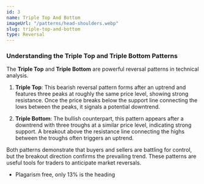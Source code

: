 ```yaml
---
id: 3
name: Triple Top And Bottom
imageUrl: "/patterns/head-shoulders.webp"
slug: triple-top-and-bottom
type: Reversal
---
```

### Understanding the Triple Top and Triple Bottom Patterns  

The **Triple Top** and **Triple Bottom** are powerful reversal patterns in technical analysis.  

1. **Triple Top**: This bearish reversal pattern forms after an uptrend and features three peaks at roughly the same price level, showing strong resistance. Once the price breaks below the support line connecting the lows between the peaks, it signals a potential downtrend.  

2. **Triple Bottom**: The bullish counterpart, this pattern appears after a downtrend with three troughs at a similar price level, indicating strong support. A breakout above the resistance line connecting the highs between the troughs often triggers an uptrend.  

Both patterns demonstrate that buyers and sellers are battling for control, but the breakout direction confirms the prevailing trend. These patterns are useful tools for traders to anticipate market reversals.  

- Plagarism free, only 13% is the heading
